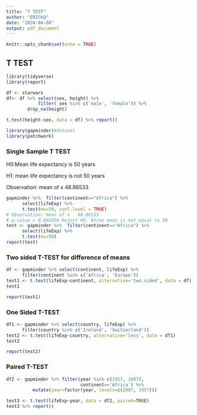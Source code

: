 ---
title: "T TEST"
author: "ERICK@"
date: "2024-04-08"
output: pdf_document
---

```{r setup, include=FALSE}
knitr::opts_chunk$set(echo = TRUE)
```

## T TEST

```{r warning=FALSE, message=FALSE}
library(tidyverse)
library(report)
```

```{r}
df <- starwars
df<- df %>% select(sex, height) %>% 
            filter( sex %in% c('male', 'female')) %>% 
        drop_na(height)

t.test(height~sex, data = df) %>% report()
```

```{r warning=FALSE, message=FALSE}
library(gapminder)#dataset
library(patchwork)

```

### Single Sample T TEST

H0:Mean life expectancy is 50 years

H1: mean life expectancy is not 50 years

Observation: mean of x 48.86533

```{r}
gapminder %>%  filter(continent=="Africa") %>% 
      select(lifeExp) %>% 
      t.test(mu=50, conf.level = TRUE)
# Observation: mean of x   48.86533 
# p-value = 0.002038 Reject H0, #true mean is not equal to 50
test <- gapminder %>%  filter(continent=="Africa") %>% 
      select(lifeExp) %>% 
      t.test(mu=50)
report(test)
```

### Two sided T-TEST for difference of means

```{r}
df <- gapminder %>% select(continent, lifeExp) %>% 
      filter(continent %in% c('Africa', 'Europe'))
test1 <- t.test(lifeExp~continent, alternative='two.sided', data = df)
test1 

report(test1)
```

### One Sided T-TEST

```{r}
df1 <- gapminder %>% select(country, lifeExp) %>% 
      filter(country %in% c('Ireland', 'Switzerland'))
test2 <- t.test(lifeExp~country, alternative='less', data = df1)
test2 

report(test2)
```

### Paired T-TEST

```{r}
df2 <- gapminder %>% filter(year %in% c(1957, 2007),
                            continent=='Africa') %>% 
          mutate(year=factor(year, levels=c(2007, 1957)))

test3 <- t.test(lifeExp~year, data = df2, paired=TRUE)
test3 %>% report()
```
